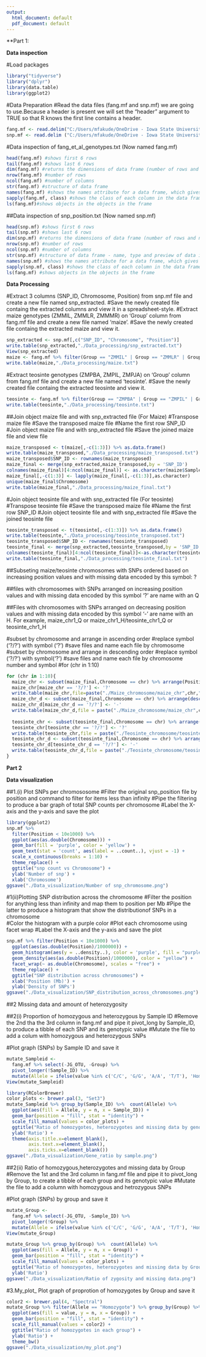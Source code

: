 ```yaml
---
output:
  html_document: default
  pdf_document: default
---
```

**Part 1: 

**Data inspection**

#Load packages
```r
library("tidyverse")
library("dplyr")
library(data.table)
library(ggplot2)
```

#Data Preparation
#Read the data files (fang.mf and snp.mf) we are going to use.Because a header is present we will set the “header” argument to TRUE so that R knows the first line contains a header.

```r
fang.mf <- read.delim("C:/Users/mfakude/OneDrive - Iowa State University/Documents/EEOB546_R_lesson/fang_et_al_genotypes.txt", header = TRUE)
snp.mf <- read.delim ("C:/Users/mfakude/OneDrive - Iowa State University/Documents/EEOB546_R_lesson/snp_position.txt", header = TRUE)
```
#Data inspection of fang_et_al_genotypes.txt (Now named fang.mf)
```r
head(fang.mf) #shows first 6 rows
tail(fang.mf) #shows last 6 rows
dim(fang.mf) #returns the dimensions of data frame (number of rows and number of columns)
nrow(fang.mf) #number of rows
ncol(fang.mf) #number of columns
str(fang.mf) #structure of data frame 
names(fang.mf) #shows the names attribute for a data frame, which gives the column names
sapply(fang.mf, class) #shows the class of each column in the data frame
ls(fang.mf)#shows objects in the objects in the frame
```
##Data inspection of snp_position.txt (Now named snp.mf)
```r
head(snp.mf) #shows first 6 rows
tail(snp.mf) #shows last 6 rows
dim(snp.mf) #returns the dimensions of data frame (number of rows and number of columns)
nrow(snp.mf) #number of rows
ncol(snp.mf) #number of columns
str(snp.mf) #structure of data frame - name, type and preview of data in each column
names(snp.mf) #shows the names attribute for a data frame, which gives the column names
sapply(snp.mf, class) #shows the class of each column in the data frame
ls(fang.mf) #shows objects in the objects in the frame
```

**Data Processing** 

#Extract 3 columns (SNP_ID, Chromosome, Position) from snp.mf file and create a new file named snp_extracted.
#Save the newly created file containg the extracted columns and view it in a spreadsheet-style.
#Extract maize genotypes (ZMMIL, ZMMLR, ZMMMR) on 'Group' column from fang.mf file and create a new file named 'maize'.
#Save the newly created file containg the extracted maize and view it.
```r
snp_extracted <- snp.mf[,c("SNP_ID", "Chromosome", "Position")]
write.table(snp_extracted,"./Data_processing/snp_extracted.txt")
View(snp_extracted)
maize <- fang.mf %>% filter(Group == "ZMMIL" | Group == "ZMMLR" | Group == "ZMMMR")
write.table(maize,"./Data_processing/maize.txt")
```
#Extract teosinte genotypes (ZMPBA, ZMPIL, ZMPJA) on 'Group' column from fang.mf file and create a new file named 'teosinte'.
#Save the newly created file containg the extracted teosinte and view it.

```r
teosinte <- fang.mf %>% filter(Group == "ZMPBA" | Group == "ZMPIL" | Group == "ZMPJA")
write.table(teosinte,"./Data_processing/teosinte.txt")
```
##Join object maize file and with snp_extracted file (For Maize)
#Transpose maize file
#Save the transposed maize file
#Name the first row SNP_ID
#Join object maize file and with snp_extracted file
#Save the joined maize file and view file
```r
maize_transposed <- t(maize[,-c(1:3)]) %>% as.data.frame()
write.table(maize_transposed,"./Data_processing/maize_transposed.txt")
maize_transposed$SNP_ID <- rownames(maize_transposed)
maize_final <- merge(snp_extracted,maize_transposed,by = 'SNP_ID')
colnames(maize_final)[4:ncol(maize_final)] <- as.character(maize$Sample_ID)
maize_final[,-c(1:3)] <- lapply(maize_final[,-c(1:3)],as.character)
unique(maize_final$Chromosome)
write.table(maize_final,"./Data_processing/maize_final.txt")
```
#Join object teosinte file and with snp_extracted file (For teosinte)
#Transpose teosinte file
#Save the transposed maize file
#Name the first row SNP_ID
#Join object teosinte file and with snp_extracted file
#Save the joined teosinte file
```r
teosinte_transposed <- t(teosinte[,-c(1:3)]) %>% as.data.frame()
write.table(teosinte,"./Data_processing/teosinte_transposed.txt")
teosinte_transposed$SNP_ID <- rownames(teosinte_transposed)
teosinte_final <- merge(snp_extracted,teosinte_transposed,by = 'SNP_ID')
colnames(teosinte_final)[4:ncol(teosinte_final)]<-as.character(teosinte$Sample_I)
write.table(teosinte_final,"./Data_processing/teosinte_final.txt")
```

##Subseting maize/teosinte chromosomes with SNPs ordered based on increasing position values and with missing data encoded by this symbol: ?

##files with chromosomes with SNPs arranged on increasing position values and with missing data encoded by this symbol '?' are name with an Q

##Files with chromosomes with SNPs arranged on decreasing position values and with missing data encoded by this symbol '-' are name with an H. For example, maize_chr1_Q or maize_chr1_H/teosinte_chr1_Q or teosinte_chr1_H

#subset by chromosome and arrange in ascending order
#replace symbol ('?/?') with symbol ('?')
#save files and name each file by chromosome
#subset by chromosome and arrange in descending order
#replace symbol ('?/?') with symbol('?')
#save files and name each file by chromosome number and symbol
#for (chr in 1:10) 
```r

for (chr in 1:10){
  maize_chr <- subset(maize_final,Chromosome == chr) %>% arrange(Position) 
  maize_chr[maize_chr == '?/?'] <- '?' 
  write.table(maize_chr,file=paste("./Maize_chromosome/maize_chr",chr,"_Q.txt",sep = "")) 
  maize_chr_d <- subset(maize_final,Chromosome == chr) %>% arrange(desc(Position))
  maize_chr_d[maize_chr_d == '?/?'] <- '-' 
  write.table(maize_chr_d,file = paste("./Maize_chromosome/maize_chr",chr,"_H.txt",sep = ""))
  
  teosinte_chr <- subset(teosinte_final,Chromosome == chr) %>% arrange(Position)
  teosinte_chr[teosinte_chr == '?/?'] <- '?'
  write.table(teosinte_chr,file = paste("./Teosinte_chromosome/teosinte_chr",chr,"_Q.txt",sep = ""))
  teosinte_chr_d <- subset(teosinte_final,Chromosome == chr) %>% arrange(desc(Position))
  teosinte_chr_d[teosinte_chr_d == '?/?'] <- '-'
  write.table(teosinte_chr_d,file = paste("./Teosinte_chromosome/teosinte_chr",chr,"_H.txt",sep = ""))
}
```

**Part 2**
  
**Data visualization**
  

##1.(i) Plot SNPs per chromososome
#Filter the original snp_position file by position and command to filter for items less than infinity
#Pipe the filtering to produce a bar graph of total SNP counts per chromosome
#Label the X-axis and the y-axis and save the plot
  
```r
library(ggplot2)
snp.mf %>% 
  filter(Position < 10e1000) %>% 
  ggplot(aes(as.double(Chromosome))) +
  geom_bar(fill = 'purple', color = 'yellow') + 
  geom_text(stat = 'count', aes(label = ..count..), vjust = -1) +
  scale_x_continuous(breaks = 1:10) +
  theme_replace() +
  ggtitle("snp count vs Chromosome") +
  ylab('Number of snp') +
  xlab('Chromosome') 
ggsave("./Data_visualization/Number of snp_chromosome.png")
```
#1(ii)Plotting SNP distribution across the chromosome
#Filter the position for anything less than infinity and map them to position per Mb
#Pipe the latter to produce a histogram that show the distributionof SNPs in a chromosome  
#Color the histogram with a purple color
#Plot each chromosome using facet wrap
#Label the X-axis and the y-axis and save the plot
```r
snp.mf %>% filter(Position < 10e1000) %>% 
  ggplot(aes(as.double(Position)/1000000)) +
  geom_histogram(aes(y = ..density..), color = 'purple', fill = "purple", alpha = 0.4, bins = 20) + 
  geom_density(aes(as.double(Position)/1000000), color = "yellow") + 
  facet_wrap(~ as.double(Chromosome), scales = "free") +
  theme_replace() +
  ggtitle("SNP distribution across chromosomes") +
  xlab('Position (Mb)') +
  ylab('Density of SNPs')
ggsave("./Data_visualization/SNP_distribution_across_chromosomes.png")
```
##2 Missing data and amount of heterozygosity

##2(i) Proportion of homozygous and heterozygous by Sample ID 
#Remove the 2nd tha the 3rd column in fang.mf and pipe it pivot_long by Sample_ID, to produce a tibble of each SNP and its genotypic value 
#Mutate the file to add a colum with homozygous and heterozygous SNPs 

#Plot graph (SNPs) by Sample ID and save it
```r
mutate_Sampleid <- 
  fang.mf %>% select(-JG_OTU, -Group) %>%   
  pivot_longer(!Sample_ID) %>% 
  mutate(Allele = ifelse(value %in% c('C/C', 'G/G', 'A/A', 'T/T'), 'Homozygote', ifelse(value == '?/?', 'MD', 'Heterozygote')))
View(mutate_Sampleid)

library(RColorBrewer)
color_plots <- brewer.pal(3, "Set3")
mutate_Sampleid %>% group_by(Sample_ID) %>%  count(Allele) %>% 
  ggplot(aes(fill = Allele, y = n, x = Sample_ID)) +
  geom_bar(position = "fill", stat = "identity") +
  scale_fill_manual(values = color_plots) +
  ggtitle("Ratio of homozygotes, heterozygotes and missing data by genotype ") +
  ylab('Ratio') +
  theme(axis.title.x=element_blank(),
        axis.text.x=element_blank(),
        axis.ticks.x=element_blank())
ggsave("./Data_visualization/Gene_ratio by sample.png")
```

##2(ii) Ratio of homozygous,heterozygotes and missing data by Group
#Remove the 1st and the 3rd column in fang.mf file and pipe it to pivot_long by Group, to create a tibble of each group and its genotypic value 
#Mutate the file to add a column with homozygous and hetrozygous SNPs 

#Plot graph (SNPs) by group and save it 
```r
mutate_Group <- 
  fang.mf %>% select(-JG_OTU, -Sample_ID) %>%   
  pivot_longer(!Group) %>% 
  mutate(Allele = ifelse(value %in% c('C/C', 'G/G', 'A/A', 'T/T'), 'Homozygote', ifelse(value == '?/?', 'MD', 'Heterozygote')))  
View(mutate_Group)

mutate_Group %>% group_by(Group) %>%  count(Allele) %>% 
  ggplot(aes(fill = Allele, y = n, x = Group)) +
  geom_bar(position = "fill", stat = "identity") +
  scale_fill_manual(values = color_plots) +
  ggtitle("Ratio of homozygotes, heterozygotes and missing data by Group ") +
  ylab('Ratio') 
ggsave("./Data_visualization/Ratio of zygosity and missing data.png")
```
#3.My_plot_ Plot graph of proprotion of homozygotes by Group and save it

```r
color2 <- brewer.pal(4, "Spectral")
mutate_Group %>% filter(Allele == "Homozygote") %>% group_by(Group) %>%  count(value) %>% 
  ggplot(aes(fill = value, y = n, x = Group)) +
  geom_bar(position = "fill", stat = "identity") +
  scale_fill_manual(values = color2) +
  ggtitle("Ratio of homozygotes in each group") +
  ylab('Ratio') +
  theme_bw()
ggsave("./Data_visualization/my_plot.png")
```